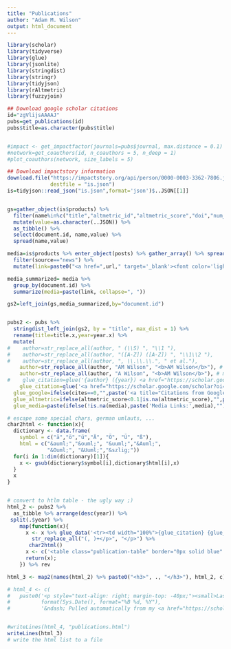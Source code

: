 ```yaml
---
title: "Publications"
author: "Adam M. Wilson"
output: html_document
---
```

  
```r
library(scholar)
library(tidyverse)
library(glue)
library(jsonlite)
library(stringdist)
library(stringr)
library(tidyjson)
library(rAltmetric)
library(fuzzyjoin)
```

```r
## Download google scholar citations
id="zgVlijsAAAAJ"
pubs=get_publications(id)
pubs$title=as.character(pubs$title)


#impact <- get_impactfactor(journals=pubs$journal, max.distance = 0.1)
#network=get_coauthors(id, n_coauthors = 5, n_deep = 1)
#plot_coauthors(network, size_labels = 5)

## Download impactstory information
download.file("https://impactstory.org/api/person/0000-0003-3362-7806.json",
              destfile = "is.json")
is=tidyjson::read_json("is.json",format='json')$..JSON[[1]]


gs=gather_object(is$products) %>% 
  filter(name%in%c("title","altmetric_id","altmetric_score","doi","num_mentions","num_posts","url","year" )) %>% 
  mutate(value=as.character(..JSON)) %>% 
  as_tibble() %>% 
  select(document.id, name,value) %>% 
  spread(name,value)

media=is$products %>% enter_object(posts) %>% gather_array() %>% spread_all() %>% 
  filter(source=="news") %>% 
  mutate(link=paste0("<a href=",url," target='_blank'><font color='lightblue'>",attribution,"</font></a>"))

media_summarized= media %>% 
  group_by(document.id) %>% 
  summarize(media=paste(link, collapse=", "))

gs2=left_join(gs,media_summarized,by="document.id")


pubs2 <- pubs %>%
  stringdist_left_join(gs2, by = "title", max_dist = 1) %>% 
  rename(title=title.x,year=year.x) %>% 
  mutate(
#    author=str_replace_all(author, " (\\S) ", "\\1 "),
#    author=str_replace_all(author, "([A-Z]) ([A-Z]) ", "\\1\\2 "),
#    author=str_replace_all(author, ", \\.\\.\\.", " et al."),
    author=str_replace_all(author, "AM Wilson", "<b>AM Wilson</b>"), # make my name fat 
    author=str_replace_all(author, "A Wilson", "<b>AM Wilson</b>"), # make my name fat 
#    glue_citation=glue('{author} ({year}) <a href="https://scholar.google.com/scholar?oi=bibs&cluster={cid}&btnI=1&hl=en">{title}</a>, <i>{journal}</i>, {number}.'),
    glue_citation=glue('<a href="https://scholar.google.com/scholar?oi=bibs&cluster={cid}&btnI=1&hl=en">{title}</a>, <i>{journal}</i>, {number} ({year}).'),
  glue_google=ifelse(cites==0,"",paste('<a title="Citations from Google Scholar" href="https://scholar.google.com/scholar?oi=bibs&hl=en&cites=',cid,'" target="_blank"><img alt="Google Scholar" src="images/google.png" width="15px"><font color="blue">',cites,' citations; </font></a>')),
  glue_altmetric=ifelse(altmetric_score<0.1|is.na(altmetric_score),"",paste('<a title="Altmetric " href="https://www.altmetric.com/details/{altmetric_id}" target="_blank"><img alt="Altmetric" src="images/altm.png" width="15px"><font color="darkred"> Altmetric Score ',round(as.numeric(altmetric_score),1),'</font></a>')),
  glue_media=paste(ifelse(!is.na(media),paste('Media Links:',media),"")))

# escape some special chars, german umlauts, ...
char2html <- function(x){
  dictionary <- data.frame(
    symbol = c("ä","ö","ü","Ä", "Ö", "Ü", "ß"),
    html = c("&auml;","&ouml;", "&uuml;","&Auml;",
             "&Ouml;", "&Uuml;","&szlig;"))
  for(i in 1:dim(dictionary)[1]){
    x <- gsub(dictionary$symbol[i],dictionary$html[i],x)
  }
  x
}


# convert to htlm table - the ugly way ;)
html_2 <- pubs2 %>%
  as_tibble %>% arrange(desc(year)) %>%
 split(.$year) %>%
    map(function(x){
      x <- x %>% glue_data('<tr><td width="100%">{glue_citation} {glue_google} {glue_altmetric} {glue_media}</td></tr>')         %>%
        str_replace_all("(, )+</p>", "</p>") %>%
       char2html()
      x <- c('<table class="publication-table" border="0px solid blue" cellspacing="0" cellpadding="6" rules="", frame=""><tbody>', x, '</tbody></table>')
      return(x);
    }) %>% rev

html_3 <- map2(names(html_2) %>% paste0("<h3>", ., "</h3>"), html_2, c) %>% unlist

# html_4 <- c(
#   paste0('<p style="text-align: right; margin-top: -40px;"><small>Last updated <i>',
#          format(Sys.Date(), format="%B %d, %Y"),
#          '&ndash; Pulled automatically from my <a href="https://scholar.google.com/citations?hl=en&user=zgVlijsAAAAJ">Google Scholar profile</a>. See <a href="https://thackl.github.io/automatically-update-publications-with-R-scholar">this post</a> for how it works.</small></p>'), html_3)


#writeLines(html_4, "publications.html")
writeLines(html_3)
# write the html list to a file
```
